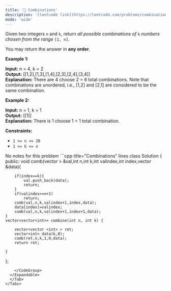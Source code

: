```yaml
---
title: '🧀 Combinations'
description: '[leetcode link](https://leetcode.com/problems/combinations/description/)'
mode: 'wide'
---
```

<Tabs>
  <Tab title="Question" icon="circle-question" iconType="regular">
    <Card>
      <p>Given two integers <code>n</code> and <code>k</code>, return <em>all possible combinations of</em> <code>k</code> <em>numbers chosen from the range</em> <code>[1, n]</code>.</p>  <p>You may return the answer in <strong>any order</strong>.</p>   <p><strong class="example">Example 1:</strong></p>   <strong>Input:</strong> n = 4, k = 2 <br/> <strong>Output:</strong> [[1,2],[1,3],[1,4],[2,3],[2,4],[3,4]] <br/> <strong>Explanation:</strong> There are 4 choose 2 = 6 total combinations. Note that combinations are unordered, i.e., [1,2] and [2,1] are considered to be the same combination.   <p><strong class="example">Example 2:</strong></p>   <strong>Input:</strong> n = 1, k = 1 <br/> <strong>Output:</strong> [[1]] <br/> <strong>Explanation:</strong> There is 1 choose 1 = 1 total combination.    <p><strong>Constraints:</strong></p>  <ul>  <li><code>1 &lt;= n &lt;= 20</code></li>  <li><code>1 &lt;= k &lt;= n</code></li> </ul> 
    </Card>
  </Tab>
  <Tab title="Solution" icon="lightbulb" iconType="regular" >
    <Card>
      No notes for this problem
    </Card>
  <Expandable title="code">
    <CodeGroup dropdown>
```cpp title="Combinations" lines
class Solution {
public:
    void comb(vector<vector <int> > &val,int n,int k,int valindex,int index,vector<int> &data){

		if(index==k){
			val.push_back(data);
			return;
		}
		if(valindex>=n+1)
			return;
		comb(val,n,k,valindex+1,index,data);
		data[index]=valindex;
		comb(val,n,k,valindex+1,index+1,data);
	}
   	vector<vector<int>> combine(int n, int k) {
        
        vector<vector <int> > ret;
        vector<int> data(k,0);
        comb(ret,n,k,1,0,data);
        return ret;

    }
};
```
    </CodeGroup>
  </Expandable>
  </Tab>
</Tabs>